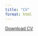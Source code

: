 ```yaml
---
title: "CV"
format: html
---
```


<a href="files/CV_DavidDube.pdf" download target="_blank">Download CV</a>


